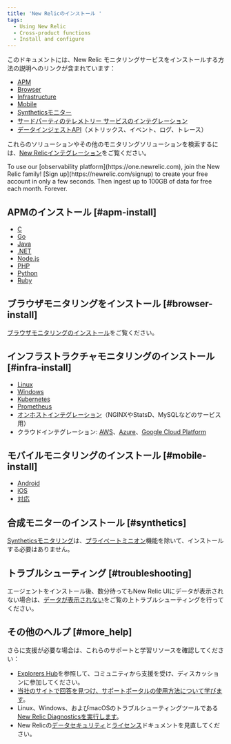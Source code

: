```yaml
---
title: 'New Relicのインストール '
tags:
  - Using New Relic
  - Cross-product functions
  - Install and configure
---
```


このドキュメントには、New Relic モニタリングサービスをインストールする方法の説明へのリンクが含まれています：

* [APM](#apm-install)
* [Browser](#browser-install)
* [Infrastructure](#infra-install)
* [Mobile](#mobile-install)
* [Syntheticsモニター](#synthetics)
* [サードパーティのテレメトリー サービスのインテグレーション](/docs/data-ingest-apis/get-data-new-relic/new-relic-sdks/telemetry-sdks-send-custom-telemetry-data-new-relic#external-data)
* [データインジェストAPI](/docs/data-ingest-apis/get-data-new-relic/getting-started/introduction-new-relic-data-ingest-apis-sdks)（メトリックス、イベント、ログ、トレース）

これらのソリューションやその他のモニタリングソリューションを検索するには、[New Relicインテグレーション](https://newrelic.com/integrations)をご覧ください。

<Callout variant="tip">
  To use our [observability platform](https://one.newrelic.com), join the New Relic family! [Sign up](https://newrelic.com/signup) to create your free account in only a few seconds. Then ingest up to 100GB of data for free each month. Forever.
</Callout>

## APMのインストール [#apm-install]

* [C](/docs/agents/c-sdk/install-configure/install-c-sdk-compile-link-your-code)
* [Go](/docs/agents/go-agent/get-started/get-new-relic-go)
* [Java](/docs/agents/java-agent/installation/install-java-agent)
* [.NET](/docs/agents/net-agent/installation/install-enable-new-relic-net-agent)
* [Node.js](/docs/agents/nodejs-agent/installation-configuration/install-maintain-nodejs)
* [PHP](/docs/agents/php-agent/installation/php-agent-installation-overview)
* [Python](/docs/agents/python-agent/installation)
* [Ruby](/docs/agents/ruby-agent/installation-configuration/ruby-agent-installation)

## ブラウザモニタリングをインストール [#browser-install]

[ブラウザモニタリングのインストール](/docs/browser/new-relic-browser/installation/install-new-relic-browser-agent)をご覧ください。

## インフラストラクチャモニタリングのインストール [#infra-install]

* [Linux](/docs/infrastructure/new-relic-infrastructure/installation/install-infrastructure-linux)
* [Windows](/docs/infrastructure/new-relic-infrastructure/installation/install-infrastructure-windows-server)
* [Kubernetes](/docs/integrations/kubernetes-integration/installation/kubernetes-installation-configuration)
* [Prometheus](/docs/integrations/prometheus-integrations)
* [オンホストインテグレーション](/docs/infrastructure/integrations/install-integrations-package)（NGINXやStatsD、MySQLなどのサービス用）
* クラウドインテグレーション: [AWS](/docs/infrastructure/amazon-integrations/getting-started/connect-aws-services-infrastructure)、[Azure](/docs/infrastructure/microsoft-azure-integrations/getting-started/activate-azure-integrations)、[Google Cloud Platform](/docs/integrations/google-cloud-platform-integrations/getting-started/connect-google-cloud-platform-services-infrastructure)

## モバイルモニタリングのインストール [#mobile-install]

* [Android](/docs/mobile-monitoring/mobile-monitoring-installation/getting-started/android-installation-configuration)
* [iOS](/docs/mobile-monitoring/mobile-monitoring-installation/getting-started/ios-installation-configuration)
* [対応](/docs/mobile-monitoring/new-relic-mobile-react-native/install-configure/install-mobile-react-native-agent)

## 合成モニターのインストール [#synthetics]

[Syntheticsモニタリング](/docs/synthetics)は、[プライベートミニオン](/docs/synthetics/new-relic-synthetics/private-locations/install-configure-private-minions)機能を除いて、インストールする必要はありません。

## トラブルシューティング [#troubleshooting]

エージェントをインストール後、数分待ってもNew Relic UIにデータが表示されない場合は、[データが表示されない](/docs/agents/manage-apm-agents/troubleshooting/not-seeing-data)をご覧の上トラブルシューティングを行ってください。

## その他のヘルプ [#more_help]

さらに支援が必要な場合は、これらのサポートと学習リソースを確認してください：

* [Explorers Hub](https://discuss.newrelic.com/)を参照して、コミュニティから支援を受け、ディスカッションに参加してください。
* [当社のサイトで回答を見つけ、サポートポータルの使用方法について学びます](/docs/using-new-relic/welcome-new-relic/get-started/find-help-use-support-portal)。
* Linux、Windows、およびmacOSのトラブルシューティングツールである[New Relic Diagnosticsを実行します](/docs/using-new-relic/cross-product-functions/troubleshooting/new-relic-diagnostics)。
* New Relicの[データセキュリティ](/docs/security)と[ライセンス](/docs/licenses)ドキュメントを見直してください。
